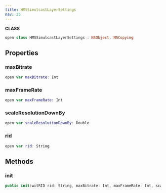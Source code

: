 ```yaml
---
title: HMSSimulcastLayerSettings
nav: 25
---
```


**CLASS**
```swift
open class HMSSimulcastLayerSettings : NSObject, NSCopying
```
## Properties
### maxBitrate
```swift
open var maxBitrate: Int
```
### maxFrameRate
```swift
open var maxFrameRate: Int
```
### scaleResolutionDownBy
```swift
open var scaleResolutionDownBy: Double
```
### rid
```swift
open var rid: String
```
## Methods
### init
```swift
public init(witRID rid: String, maxBitrate: Int, maxFrameRate: Int, scaleResolutionDownBy: Double)
```
